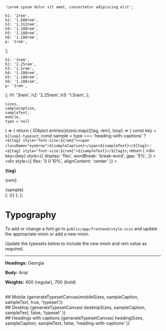 
<Meta title="Design/Typography" />

    'Lorem ipsum dolor sit amet, consectetur adipiscing elit';

    h1: '2rem',
    h2: '1.688rem',
    h3: '1.313rem',
    h4: '1.188rem',
    h5: '1.188rem',
    h6: '1.188rem',
    p: '1rem',
};

    h1: '3rem',
    h2: '2.25rem',
    h3: '1.5rem',
    h4: '1.188rem',
    h5: '1.188rem',
    h6: '1.188rem',
    p: '1rem',
};
    h1: '3rem',
    h2: '2.25rem',
    h3: '1.5rem',
};

    sizes,
    sampleCaption,
    sampleText,
    mobile,
    type = null
) => {
    return (
        <Unstyled>
            {Object.entries(sizes).map(([tag, rem], loop) => {
                const key = `${loop}-typeset`;
                const sample =
                    type === 'heading-with-captions'
                        ? `<${tag} style="font-size:${rem}"><span className="eyebrow">${sampleCaption}</span>${sampleText}</${tag}>`
                        : `<${tag} style="font-size:${rem}">${sampleText}</${tag}>`;
                return (
                    <div
                        key={key}
                        style={{
                            display: 'flex',
                            wordBreak: 'break-word',
                            gap: '5%',
                        }}
                    >
                        <div
                            style={{ flex: '0 0 10%', alignContent: 'center' }}
                        >
                            <div>
                                <p>
                                    <strong>{tag}</strong>
                                </p>
                                <p>{rem}</p>
                            </div>
                        </div>
                        <div>
                            <Markdown>{sample}</Markdown>
                        </div>
                    </div>
                );
            })}
        </Unstyled>
    );
};

# Typography

To add or change a font go to `public/app/frontend/style.scss` and update the appropriate mixin or add a new mixin.

Update the typesets below to include the new mixin and rem value as required.

---

**Headings:** Georgia

**Body:** Arial

**Weights:** 400 (regular), 700 (bold)

<br />
## Mobile
{generateTypesetCanvas(mobileSizes, sampleCaption, sampleText, true, 'typeset')}
<br />
## Desktop
{generateTypesetCanvas(
    desktopSizes,
    sampleCaption,
    sampleText,
    false,
    'typeset'
)}
<br />
## Headings with captions
{generateTypesetCanvas(
    headingSizes,
    sampleCaption,
    sampleText,
    false,
    'heading-with-captions'
)}
